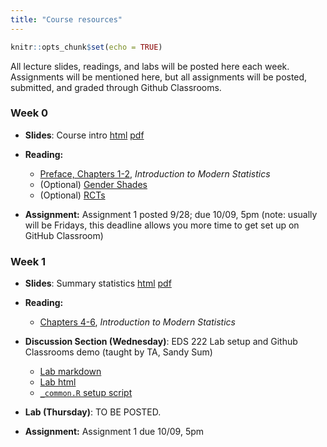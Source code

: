 ```yaml
---
title: "Course resources"
---
```


```r
knitr::opts_chunk$set(echo = TRUE)
```

<!-- <p style="color: #ba5e00"><b>TO UPDATE THIS PAGE:</b> Open and edit the <b>resources.Rmd</b> file, in the project root, to delete this placeholder text and customize with your own!</p> -->

All lecture slides, readings, and labs will be posted here each week. Assignments will be mentioned here, but all assignments will be posted, submitted, and graded through Github Classrooms.

### Week 0

- **Slides**: Course intro [html](slides/01-intro/01-intro.html) [pdf](slides/01-intro/01-intro.pdf)

- **Reading:** 
  + [Preface, Chapters 1-2](https://openintro-ims.netlify.app/preface.html), _Introduction to Modern Statistics_
  + (Optional) [Gender Shades](http://gendershades.org/)
  + (Optional) [RCTs](https://www.youtube.com/watch?v=0zvrGiPkVcs)

- **Assignment:** Assignment 1 posted 9/28; due 10/09, 5pm (note: usually will be Fridays, this deadline allows you more time to get set up on GitHub Classroom)

### Week 1

- **Slides**: Summary statistics [html](slides/02-summstats/02-summstats.html) [pdf](slides/02-summstats/02-summstats.pdf)

- **Reading:** 
  + [Chapters 4-6](https://openintro-ims.netlify.app/data-design.html), _Introduction to Modern Statistics_

- **Discussion Section (Wednesday)**: EDS 222 Lab setup and Github Classrooms demo (taught by TA, Sandy Sum)
  + [Lab markdown](labs/01-week-one/week-1-discussion.Rmd)
  + [Lab html](labs/01-week-one/week-1-discussion.html)
  + [`_common.R` setup script](labs/_common.R) 

- **Lab (Thursday)**: TO BE POSTED. <!-- Data visualization with categorical variables [html](labs/02-week-two/week-2-categorical-data.html) [Rmd](labs/02-week-two/week-2-categorical-data.Rmd) -->

- **Assignment:** Assignment 1 due 10/09, 5pm 

<!--
### Week 2

- **Slides 01**: Course intro [html](slides/01-intro/01-intro.html) [pdf](slides/01-intro/01-intro.pdf)

- **Slides 02**: Summary statistics [html](slides/02-summstats/02-summstats.html) [pdf](slides/02-summstats/02-summstats.pdf) 

- **Optional lab material**: Data visualization with categorical variables [html](labs/02-week-two/week-2-categorical-data.html) [Rmd](labs/02-week-two/week-2-categorical-data.Rmd)

- **Reading:** 
  + (For Tuesday) [Chapter 2](https://openintro-ims.netlify.app/data-design.html), _Introduction to Modern Statistics_
  + (For Thursday) [Chapters 4-6](https://openintro-ims.netlify.app/data-design.html), _Introduction to Modern Statistics_
  + Optional reading: Rolf et al. (2021) ["Representation matters"](https://arxiv.org/abs/2103.03399)
  + Optional reading/watching: ["Gender shades"](http://gendershades.org/)
  + Optional watching: Esther Duflo on [Randomized Control Trials](https://www.youtube.com/watch?v=0zvrGiPkVcs)
  
- **Assignment:** Assignment 1 due 10/04, 9am
-->
<!--
- **Reading:** 
  

- **Lab:** [setup script](https://www.dropbox.com/s/2pwolalmlai8n5m/_common.R?dl=0), [markdown](labs/02-week-two/week-2-lab.Rmd), [answers](labs/02-week-two/week-2-lab-answers.Rmd), [answers in html](labs/02-week-two/week-2-lab-answers.html). Note: all files also on Github [here](https://github.com/tcarleton/EDS-222-stats)
  
- **Assignment:** Assignment 2 posted 9/30; due 10/7, 5pm
-->
<!--
### Week 3

- **Slides 03**: Ordinary Least Squares [html](slides/03-ols/03-ols.html) [pdf](slides/03-ols/03-ols.pdf)

- **Reading:** 
  + [Chapter 7](https://openintro-ims.netlify.app/data-design.html), _Introduction to Modern Statistics_


- **Lab:** OLS in `R` [markdown](labs/03-week-three/week-3-lab.Rmd), [answers](labs/03-week-three/week-3-lab-answers.Rmd), [answers in html](labs/03-week-three/week-3-lab-answers.html). Note: all files also on Github [here](https://github.com/tcarleton/EDS-222-stats)
  
- **Assignment:** Assignment 2 posted 10/5; due 10/13, 9am 
-->
<!--
### Week 4

- **Slides 04**: Ordinary Least Squares, continued [html](slides/04-ols-contd/04-ols-contd.html) [pdf](slides/04-ols-contd/04-ols-contd.pdf) 

- **Reading:** 
  + [Chapter 8](https://openintro-ims.netlify.app/data-design.html), _Introduction to Modern Statistics_
  + [Optional/Extra: Ch 10](https://openintro-ims.netlify.app/model-application.html), _Introduction to Modern Statistics_

- **Lab:** OLS in `R`, continued [markdown](labs/04-week-four/week-4-lab.Rmd), [answers](labs/04-week-four/week-4-lab-answers.Rmd), [answers in html](labs/04-week-four/week-4-lab-answers.html). 
  
- **Assignment:** Assignment 2 due 10/13, 9am
-->
<!--
### Week 5

- **Slides 05**: Multiple linear regression and interaction models [html](slides/05-multiplereg/05-multiplereg.html) [pdf](slides/05-multiplereg/05-multiplereg.pdf)

- **Reading:** 
  + [Chapter 8](https://openintro-ims.netlify.app/data-design.html), _Introduction to Modern Statistics_
  + Note that interaction models are not covered in _IMS_. [This](http://www.jkarreth.net/files/RPOS517_Day11_Interact.html) is a helpful resource that covers interaction models conceptually and shows how to code them up in `R` (note that we will cover the coding in Thursday's lab and please ignore anything after the subsection titled "Obtaining standard errors for marginal effects")

- **Lab:** Interaction models in `R` [markdown](labs/05-week-five/week-5-lab.Rmd), [answers](labs/05-week-five/week-5-lab-answers.Rmd), [answers in html](labs/05-week-five/week-5-lab-answers.html). 
  
- **Assignment:** Assignment 3 posted 10/18, see lecture slides for details on timing and grading 

- **Extra exam study material:** Here is an example of how you can evaluate the plausibility of OLS Assumption #4, which is necessary to ensure that OLS is the lowest variance estimator of all the unbiased estimators: [html](labs/05-week-five/example_OLS_assumptions.html), [markdown](labs/05-week-five/example_OLS_assumptions.Rmd)
-->
<!--
### Week 6

- Review \& Midterm Exam

- **Assignment 3 answer key:** [html](labs/assignment-03-answers.html) [rmd](labs/assignment-03-answers.Rmd)

-->
<!--
### Week 7

- **Slides 07**: Logistic regression and other nonlinear models [html](slides/07-nonlinearmodels/07-nonlinearmodels.html) [pdf](slides/07-nonlinearmodels/07-nonlinearmodels.pdf)

- **Reading:** 
  + [Chapter 9](https://openintro-ims.netlify.app/model-logistic.html), _Introduction to Modern Statistics_

- **Lab:** Logistic regressions in `R` [markdown](labs/07-week-seven/week-7-lab.Rmd), [answers](labs/07-week-seven/week-7-lab-answers.Rmd), [answers in html](labs/07-week-seven/week-7-lab-answers.html) 
  
- **Assignment:** Final project proposal due November 10, 9am. Final project guidelines [here](labs/EDS222_final_project_guidelines.pdf)
-->
<!--
### Week 8

- **Slides 08:** Inference and hypothesis testing [html](slides/08-inference/08-inference.html) [pdf](slides/08-inference/08-inference.pdf)

- **Reading:** 
  + [Chapters 13, 19.2](https://openintro-ims.netlify.app/foundations-mathematical.html)
  
 + [Chapters 2, 3](https://otexts.com/fpp3/), _Forecasting: Principles and Practice_ 

- **Lab:** Inference and hypothesis testing in `R` [markdown](labs/08-week-eight/week-8-lab.Rmd), [answers](labs/08-week-eight/week-8-lab-answers.Rmd), [answers in html](labs/08-week-eight/week-8-lab-answers.html)

- **Assignment:** Assignment 4 (posted 11/9, due 11/23)

- **Exam answer key:** Available [here](exams/EDS222_midterm_2022_ANSWERKEY.pdf)
-->
<!--
### Week 9

- **Slides 09:** Time series analysis [html](slides/09-timeseries/09-timeseries.html) [pdf](slides/09-timeseries/09-timeseries.pdf)

- **Slides 10:** Spatial interpolation and kriging [html](slides/10-kriging/10-kriging.html) [pdf](slides/10-kriging/10-kriging.pdf) 

- **Reading:** Chapters 2 and 3 in [Hyndman & Athanasopoulos](https://otexts.com/fpp3/)

- **Lab:** Kriging in `R` [**delayed** to Week 10]
  
- **Assignment:** Assignment 4: Hypothesis testing and time series analysis (due 11/23, 5pm)
-->
<!--
### Week 10

- **Slides 10:** Spatial interpolation and kriging [html](slides/10-kriging/10-kriging.html) [pdf](slides/10-kriging/10-kriging.pdf) 

- **Lab:** Kriging in `R` [**delayed** to Week 11]  [data](https://www.dropbox.com/s/ganv3ofxjjobgds/week-ten-data.RDS?dl=0) [markdown](labs/08-week-eight/week-8-lab.Rmd), [answers](labs/08-week-eight/week-8-lab-answers.Rmd), [answers in html](labs/08-week-eight/week-8-lab-answers.html).
  
- **Assignment:** Assignment 4: Hypothesis testing and time series analysis (due 11/23, 5pm)

-->
<!--
### Week 11

- **Lab (Tuesday 11/29):** Kriging in `R` [data](https://www.dropbox.com/s/ganv3ofxjjobgds/week-ten-data.RDS?dl=0) [markdown](labs/10-week-ten/week-10-lab.Rmd), [answers](labs/10-week-ten/week-10-lab-answers.Rmd), [answers in html](labs/10-week-ten/week-10-lab-answers.html). 
  
- **Slides (Thursday 12/1)**: Applying environmental data science (lots of stats!) to climate change equity research and policy [pdf](https://www.dropbox.com/s/c75fbsi8pq4m2c5/Climate_equity__EDS_222_lecture.pdf?dl=0) 

- **Further reading for those interested**: [Rode et al. (2021)](https://www.nature.com/articles/s41586-021-03883-8); [Carleton et al. (2022)](https://academic.oup.com/qje/article-abstract/137/4/2037/6571943); [Carleton \& Greenstone (2022)](https://doi.org/10.1086/720988)

- **Final projects!** Presentations: 12/6 [TBD on Zoom vs in-person]
-->
<!--
-   RStudio's [`distill` website](https://rstudio.github.io/distill/)
-   Inspiration and examples from the [distillery](https://distillery.rbind.io/showcase.html)
-->
